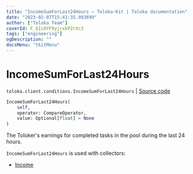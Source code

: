 ```yaml
---
title: "IncomeSumForLast24Hours — Toloka-Kit | Toloka documentation"
date: "2023-02-07T15:41:35.983699"
author: ["Toloka Team"]
coverId: F_bIcOYF9yjrxkPZrXc3
tags: ["engineering"]
ogDescription: ""
docsMenu: "tkitMenu"
---
```


# IncomeSumForLast24Hours
`toloka.client.conditions.IncomeSumForLast24Hours` | [Source code](https://github.com/Toloka/toloka-kit/blob/v1.1.3/src/client/conditions.py#L217)

```python
IncomeSumForLast24Hours(
    self,
    operator: CompareOperator,
    value: Optional[float] = None
)
```

The Toloker's earnings for completed tasks in the pool during the last 24 hours.

`IncomeSumForLast24Hours` is used with collectors:
- [Income](/docs/toloka-kit/reference/toloka.client.collectors.Income)
